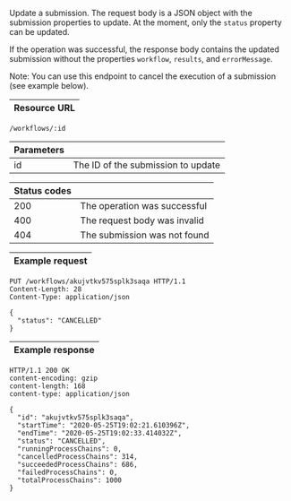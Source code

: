 
Update a <ScrollLink href="#submissions">submission</ScrollLink>. The request
body is a JSON object with the <ScrollLink href="#submissions">submission properties</ScrollLink>
to update. At the moment, only the `status` property can be updated.

If the operation was successful, the response body contains
the updated submission without the properties `workflow`, `results`, and
`errorMessage`.

Note: You can use this endpoint to cancel the execution of a submission (see
example below).

| Resource URL |
| ------------ |

```http
/workflows/:id
```

| Parameters |                                    |
| ---------- | ---------------------------------- |
| id         | The ID of the submission to update |

| Status codes |                              |
| ------------ | ---------------------------- |
| 200          | The operation was successful |
| 400          | The request body was invalid |
| 404          | The submission was not found  |

| Example request |
| --------------- |

```http
PUT /workflows/akujvtkv575splk3saqa HTTP/1.1
Content-Length: 28
Content-Type: application/json

{
  "status": "CANCELLED"
}
```

| Example response |
| ---------------- |

```http
HTTP/1.1 200 OK
content-encoding: gzip
content-length: 168
content-type: application/json

{
  "id": "akujvtkv575splk3saqa",
  "startTime": "2020-05-25T19:02:21.610396Z",
  "endTime": "2020-05-25T19:02:33.414032Z",
  "status": "CANCELLED",
  "runningProcessChains": 0,
  "cancelledProcessChains": 314,
  "succeededProcessChains": 686,
  "failedProcessChains": 0,
  "totalProcessChains": 1000
}
```
